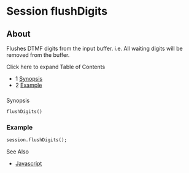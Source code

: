 
# Session flushDigits 

 

## About

Flushes DTMF digits from the input buffer. i.e. All waiting digits will be removed from the buffer.

Click here to expand Table of Contents

* 1 [Synopsis](#-freeswitch--session-flushdigits-)
* 2 [Example](#example)

###   
Synopsis

```xml
flushDigits()
```

### Example

```xml
session.flushDigits();
```

See Also

* [Javascript](../index.mdx#api)



